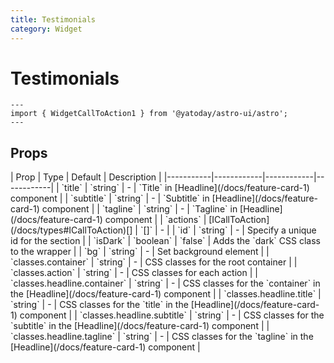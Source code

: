 ```yaml
---
title: Testimonials
category: Widget
---
```



# Testimonials


<Demo title="">
  <WidgetTestimonials
    title="Нам доверяют"
    testimonials={[
      {
        text: `Заказала остекление и отделку лоджии. Очень довольна! Все в срок поставили. Монтажники Равел и Сергей - молодцы, выше всяких похвал. Работали быстро, качественно и очень аккуратно. Перфекционистам рекомендую. За собой все убрали, рамы отмыли. Никаких следов пены и грязных рук. Очень бережное ношение к имуществу. Приду еще.`,
        author: 'Светлана. Аликанте',
        authorDescription: '12 декабря, 2024',
        callToAction: {
          variant: 'outline',
          size: 'icon',
          icon: 'tabler:arrow-right',
          href: '/',
          'aria-label': 'Read more about Seminole tax hike',
        },
      },
      {
        text: `Заказала остекление и отделку лоджии. Очень довольна! Все в срок поставили. Монтажники Равел и Сергей - молодцы, выше всяких похвал. Работали быстро, качественно и очень аккуратно. Перфекционистам рекомендую. За собой все убрали, рамы отмыли. Никаких следов пены и грязных рук. Очень бережное ношение к имуществу. Приду еще.`,
        author: 'Светлана. Аликанте',
        authorDescription: '12 декабря, 2024',
        callToAction: {
          variant: 'outline',
          size: 'icon',
          icon: 'tabler:arrow-right',
          href: '/',
          'aria-label': 'Read more about Seminole tax hike',
        },
      },
      {
        text: `Заказала остекление и отделку лоджии. Очень довольна! Все в срок поставили. Монтажники Равел и Сергей - молодцы, выше всяких похвал. Работали быстро, качественно и очень аккуратно. Перфекционистам рекомендую. За собой все убрали, рамы отмыли. Никаких следов пены и грязных рук. Очень бережное ношение к имуществу. Приду еще.`,
        author: 'Светлана. Аликанте',
        authorDescription: '12 декабря, 2024',
        callToAction: {
          variant: 'outline',
          size: 'icon',
          icon: 'tabler:arrow-right',
          href: '/',
          'aria-label': 'Read more about Seminole tax hike',
        },
      },
    ]}
    callToAction={{
      text: 'Читать все отзывы',
      href: '/',
      icon: 'tabler:chevron-right',
    }}
  />
</Demo>

```astro
---
import { WidgetCallToAction1 } from '@yatoday/astro-ui/astro';
---

```

## Props

<div className="overflow-x-auto">
  <div className="min-w-xl">
    | Prop | Type | Default | Description |
    |-----------|------------|------------|------------|
    | `title` | `string` | - | `Title` in [Headline](/docs/feature-card-1) component |
    | `subtitle` | `string` | - | `Subtitle` in [Headline](/docs/feature-card-1) component |
    | `tagline` | `string` | - | `Tagline` in [Headline](/docs/feature-card-1) component |
    | `actions` | [ICallToAction](/docs/types#ICallToAction)[] | `[]` | - |
    | `id` | `string` | - | Specify a unique id for the section |
    | `isDark` | `boolean` | `false` | Adds the `dark` CSS class to the wrapper |
    | `bg` | `string` | - | Set background element |
    | `classes.container` | `string` | - | CSS classes for the root container |
    | `classes.action` | `string` | - | CSS classes for each action |
    | `classes.headline.container` | `string` | - | CSS classes for the `container` in the [Headline](/docs/feature-card-1) component |
    | `classes.headline.title` | `string` | - | CSS classes for the `title` in the [Headline](/docs/feature-card-1) component |
    | `classes.headline.subtitle` | `string` | - | CSS classes for the `subtitle` in the [Headline](/docs/feature-card-1) component |
    | `classes.headline.tagline` | `string` | - | CSS classes for the `tagline` in the [Headline](/docs/feature-card-1) component |
  </div>
</div>
